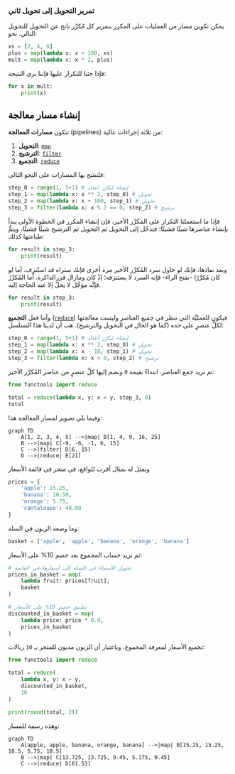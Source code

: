 

### تمرير التحويل إلى تحويل ثاني

يمكن تكوين مسار من العمليات على المكرر بتمرير كل مُكرِّر ناتج عن التحويل للتحويل التالي. نحو:

```python
xs = [2, 4, 6]
plus = map(lambda x: x + 100, xs)
mult = map(lambda x: x * 2, plus)
```

فإذا جئنا للتكرار عليها فإننا نرى النتيجة:

```python
for x in mult:
    print(x)
```

## إنشاء مسار معالجة

تتكون **مسارات المعالجة** (pipelines) من ثلاثة إجراءات عالية:

1. **التحويل**: [`map`](https://docs.python.org/3/library/functions.html#map)
2. **الترشيح**: [`filter`](https://docs.python.org/3/library/functions.html#filter)
3. **التجميع**: [`reduce`](https://docs.python.org/3/library/functools.html#functools.reduce)

فتُنسَج بها المسارات على النحو التالي:

```python
step_0 = range(1, 5+1) # إنشاء مُكرَّر أعداد
step_1 = map(lambda x: x ** 2, step_0) # تحويل
step_2 = map(lambda x: x + 100, step_1) # تحويل
step_3 = filter(lambda x: x % 2 == 0, step_2) # ترشيح
```

فإذا ما استعملنا التكرار على المكرِّر الأخير، فإن إنشاء المكرر في الخطوة الأولى يبدأ بإنشاء عناصرها شيئًا فشيئًا؛ فتدخُل إلى التحويل ثم التحويل ثم الترشيح شيئًا فشيئًا، ويتمُّ طباعتها كذلك:

```python
for result in step_3:
    print(result)
```

وبعد نفاذها، فإنك لو حاول سرد المُكرِّر الأخير مرة أخرى فإنك ستراه قد استُنزِف.
أما لو كان مُكرَّرًا -بفتح الراء- فإنه السرد لا يستنزفه؛ إذْ كان ومازال في الذاكرة. أما المُكرِّرُ فإنَّه مؤجَّل لا يحلُّ إلا عند الحاجة إليه.

```python
for result in step_3:
    print(result)
```

وأما فعل **التجميع** ([`reduce`](https://docs.python.org/3/library/functools.html#functools.reduce)) فيكون للعمليَّة التي تنظر في جميع العناصر وليست معالجتها لكلِّ عنصرٍ على حده (كما هو الحال في التحويل والترشيح).
هب أن لدينا هذا التسلسل:

```python
step_0 = range(1, 5+1) # إنشاء مُكرَّر أعداد
step_1 = map(lambda x: x ** 2, step_0) # تحويل
step_2 = map(lambda x: x - 10, step_1) # تحويل
step_3 = filter(lambda x: x > 0, step_2) # ترشيح
```

ثم نريد جمع العناصر، ابتداءً بقيمة `0` ونضم إليها كلِّ عنصرٍ من عناصر المُكرِّر الأخير:

```python
from functools import reduce

total = reduce(lambda x, y: x + y, step_3, 0)
total
```

وفيما يلي تصوير لمسار المعالجة هذا:

```mermaid
graph TD
    A[1, 2, 3, 4, 5] -->|map| B[1, 4, 9, 16, 25]
    B -->|map| C[-9, -6, -1, 6, 15]
    C -->|filter| D[6, 15]
    D -->|reduce| E[21]
```

ونمثل له بمثال أقرب للواقع، في متجر في قائمة الأسعار

```python
prices = {
    'apple': 15.25,
    'banana': 10.50,
    'orange': 5.75,
    'cantaloupe': 40.00
}
```

وما وضعه الزبون في السلة:

```python
basket = ['apple', 'apple', 'banana', 'orange', 'banana']
```

ثم نريد حساب المجموع بعد خصم 10% على الأسعار:

```python
# تحويل الأسماء في السلة إلى أسعارها في القائمة
prices_in_basket = map(
    lambda fruit: prices[fruit],
    basket
)

# تطبيق خصم 10% على الأسعار
discounted_in_basket = map(
    lambda price: price * 0.9,
    prices_in_basket
)
```

تجميع الأسعار لمعرفة المجموع، وباعتبار أن الزبون مديون للمتجر بـ `10` ريالات:

```python
from functools import reduce

total = reduce(
    lambda x, y: x + y,
    discounted_in_basket,
    10
)

print(round(total, 2))
```

وهذه رسمة للمسار:

```mermaid
graph TD
    A[apple, apple, banana, orange, banana] -->|map| B[15.25, 15.25, 10.5, 5.75, 10.5]
    B -->|map| C[13.725, 13.725, 9.45, 5.175, 9.45]
    C -->|reduce| D[61.53]
```

